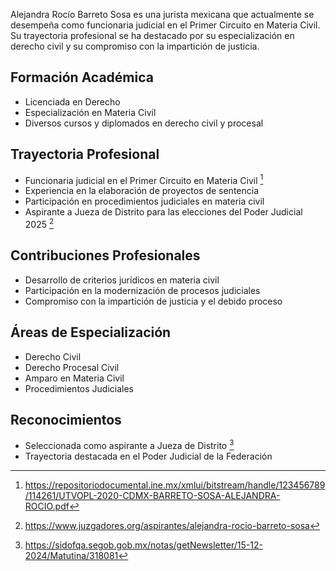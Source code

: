 Alejandra Rocío Barreto Sosa es una jurista mexicana que actualmente se desempeña como funcionaria judicial en el Primer Circuito en Materia Civil. Su trayectoria profesional se ha destacado por su especialización en derecho civil y su compromiso con la impartición de justicia.

## Formación Académica

- Licenciada en Derecho
- Especialización en Materia Civil
- Diversos cursos y diplomados en derecho civil y procesal

## Trayectoria Profesional

- Funcionaria judicial en el Primer Circuito en Materia Civil [^1]
- Experiencia en la elaboración de proyectos de sentencia
- Participación en procedimientos judiciales en materia civil
- Aspirante a Jueza de Distrito para las elecciones del Poder Judicial 2025 [^2]

## Contribuciones Profesionales

- Desarrollo de criterios jurídicos en materia civil
- Participación en la modernización de procesos judiciales
- Compromiso con la impartición de justicia y el debido proceso

## Áreas de Especialización

- Derecho Civil
- Derecho Procesal Civil
- Amparo en Materia Civil
- Procedimientos Judiciales

## Reconocimientos

- Seleccionada como aspirante a Jueza de Distrito [^3]
- Trayectoria destacada en el Poder Judicial de la Federación

[^1]: https://repositoriodocumental.ine.mx/xmlui/bitstream/handle/123456789/114261/UTVOPL-2020-CDMX-BARRETO-SOSA-ALEJANDRA-ROCIO.pdf
[^2]: https://www.juzgadores.org/aspirantes/alejandra-rocio-barreto-sosa
[^3]: https://sidofqa.segob.gob.mx/notas/getNewsletter/15-12-2024/Matutina/318081
